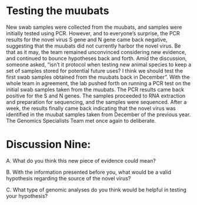 # Testing the muubats

New swab samples were collected from the muubats, and samples were initially tested using PCR. However, and to everyone’s surprise, the PCR results for the novel virus S gene and N gene came back negative, suggesting that the muubats did not currently harbor the novel virus. Be that as it may, the team remained unconvinced considering new evidence, and continued to bounce hypotheses back and forth. 
Amid the discussion, someone asked, “isn’t it protocol when testing new animal species to keep a set of samples stored for potential future uses? I think we should test the first swab samples obtained from the muubats back in December”. With the whole team in agreement, the lab pushed forth on running a PCR test on the initial swab samples taken from the muubats. The PCR results came back positive for the S and N genes. The samples proceeded to RNA extraction and preparation for sequencing, and the samples were sequenced.
After a week, the results finally came back indicating that the novel virus was identified in the muubat samples taken from December of the previous year. The Genomics Specialists Team met once again to deliberate. 

# Discussion Nine:
A. What do you think this new piece of evidence could mean? 



B. With the information presented before you, what would be a valid hypothesis regarding the source of the novel virus?



C. What type of genomic analyses do you think would be helpful in testing your hypothesis?
